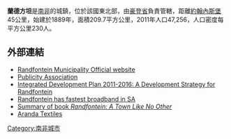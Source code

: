 '''蘭德方坦'''是[[南非|南非]]的城鎮，位於該國東北部，由[[豪登省|豪登省]]負責管轄，距離[[約翰內斯堡|約翰內斯堡]]45公里，始建於1889年，面積209.7平方公里，2011年人口47,256，人口密度每平方公里230人。

==外部連結==
*[https://web.archive.org/web/20130407100250/http://www.randfontein.gov.za/ Randfontein Municipality Official website]
*[http://www.randfonteininfo.co.za Publicity Association] {{Wayback|url=http://www.randfonteininfo.co.za/ |date=20200219180848 }}
*[http://www.randfontein.gov.za/wp-content/uploads/2012/09/Integrated_Development-Plan_2011-2016.pdf Integrated Development Plan 2011-2016: A Development Strategy for Randfontein]{{Dead link|date=2018年6月 |bot=InternetArchiveBot |fix-attempted=no }}
*[http://www.news24.com/Technology/News/Randfontein-has-fastest-SA-broadband-20130109 Randfontein has fastest broadband in SA] {{Wayback|url=http://www.news24.com/Technology/News/Randfontein-has-fastest-SA-broadband-20130109 |date=20191202092352 }}
*[https://web.archive.org/web/20160304114525/http://www.randfonteininfo.co.za/townlike.html Summary of book ''Randfontein: A Town Like No Other'']
*[http://www.aranda.co.za Aranda Textiles] {{Wayback|url=http://www.aranda.co.za/ |date=20210409051032 }}

{{SouthAfrica-geo-stub}}
[[Category:南非城市|Category:南非城市]]